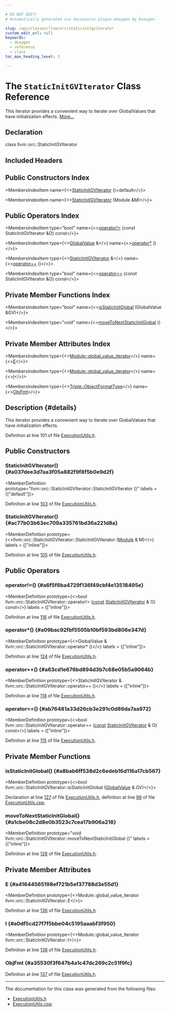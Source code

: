 ```yaml
---

# DO NOT EDIT!
# Automatically generated via docusaurus-plugin-doxygen by Doxygen.

slug: /api/classes/llvm/orc/staticinitgviterator
custom_edit_url: null
keywords:
  - doxygen
  - reference
  - class
toc_max_heading_level: 3

---
```





# The `StaticInitGVIterator` Class Reference

<DoxygenPage pluginConfig={pluginConfig}>

This iterator provides a convenient way to iterate over GlobalValues that have initialization effects. <a href="#details">More...</a>

## Declaration

<CodeBlock>class llvm::orc::StaticInitGVIterator</CodeBlock>

## Included Headers

<IncludesList>
<IncludesListItem
  filePath="llvm/ExecutionEngine/Orc/ExecutionUtils.h"
  permalink="/docs/api/files/include/include/llvm/include/llvm/executionengine/include/llvm/executionengine/orc/executionutils-h"
  isLocal="true" />
</IncludesList>

## Public Constructors Index

<MembersIndex>

<MembersIndexItem
  name={<><a href="#a037dee3d7aa3f05a882f9f8f5b0e9d2f">StaticInitGVIterator</a> ()=default</>}>
</MembersIndexItem>

<MembersIndexItem
  name={<><a href="#ac77b03b63ec709a335761bd36a221d8a">StaticInitGVIterator</a> (Module &amp;M)</>}>
</MembersIndexItem>

</MembersIndex>

## Public Operators Index

<MembersIndex>

<MembersIndexItem
  type="bool"
  name={<><a href="#a6f5f6ba4729f136f49cbf4e13518495e">operator!=</a> (const StaticInitGVIterator &amp;O) const</>}>
</MembersIndexItem>

<MembersIndexItem
  type={<><a href="/docs/api/classes/llvm/globalvalue">GlobalValue</a> &amp;</>}
  name={<><a href="#a09bac92fbf5505b10bf593bd806e347d">operator&#42;</a> ()</>}>
</MembersIndexItem>

<MembersIndexItem
  type={<><a href="/docs/api/classes/llvm/orc/staticinitgviterator">StaticInitGVIterator</a> &amp;</>}
  name={<><a href="#a63cd1e676bd894d3b7c68e05b5a9064b">operator++</a> ()</>}>
</MembersIndexItem>

<MembersIndexItem
  type="bool"
  name={<><a href="#ab76481a33d26cb3e291c0d86da7aa972">operator==</a> (const StaticInitGVIterator &amp;O) const</>}>
</MembersIndexItem>

</MembersIndex>

## Private Member Functions Index

<MembersIndex>

<MembersIndexItem
  type="bool"
  name={<><a href="#a8bab6ff538d2c6edeb16d116a17cb567">isStaticInitGlobal</a> (GlobalValue &amp;GV)</>}>
</MembersIndexItem>

<MembersIndexItem
  type="void"
  name={<><a href="#a1cbe08c2d8e0b3523c7cea17b906a218">moveToNextStaticInitGlobal</a> ()</>}>
</MembersIndexItem>

</MembersIndex>

## Private Member Attributes Index

<MembersIndex>

<MembersIndexItem
  type={<><a href="/docs/api/classes/llvm/module/#ac6931ca58bf137002cb2affb21594172">Module::global&#95;value&#95;iterator</a></>}
  name={<><a href="#a41644565198ef721b5ef37788d3e55d1">E</a></>}>
</MembersIndexItem>

<MembersIndexItem
  type={<><a href="/docs/api/classes/llvm/module/#ac6931ca58bf137002cb2affb21594172">Module::global&#95;value&#95;iterator</a></>}
  name={<><a href="#a0df5cd27f7f5bbe04c5195aaabf3f950">I</a></>}>
</MembersIndexItem>

<MembersIndexItem
  type={<><a href="/docs/api/classes/llvm/triple/#a83e907e55fa50e093caa96a0aff96201">Triple::ObjectFormatType</a></>}
  name={<><a href="#a35530f3f647b4a1c47dc269c2c51f9fc">ObjFmt</a></>}>
</MembersIndexItem>

</MembersIndex>

## Description {#details}

This iterator provides a convenient way to iterate over GlobalValues that have initialization effects.

Definition at line 101 of file <a href="/docs/api/files/include/include/llvm/include/llvm/executionengine/include/llvm/executionengine/orc/executionutils-h">ExecutionUtils.h</a>.

<SectionDefinition>

## Public Constructors

### StaticInitGVIterator() {#a037dee3d7aa3f05a882f9f8f5b0e9d2f}

<MemberDefinition
  prototype="llvm::orc::StaticInitGVIterator::StaticInitGVIterator ()"
  labels = {["default"]}>

Definition at line <a href="/docs/api/files/include/include/llvm/include/llvm/executionengine/include/llvm/executionengine/orc/executionutils-h/#l00103">103</a> of file <a href="/docs/api/files/include/include/llvm/include/llvm/executionengine/include/llvm/executionengine/orc/executionutils-h">ExecutionUtils.h</a>.
</MemberDefinition>

### StaticInitGVIterator() {#ac77b03b63ec709a335761bd36a221d8a}

<MemberDefinition
  prototype={<>llvm::orc::StaticInitGVIterator::StaticInitGVIterator (<a href="/docs/api/classes/llvm/module">Module</a> &amp; M)</>}
  labels = {["inline"]}>

Definition at line <a href="/docs/api/files/include/include/llvm/include/llvm/executionengine/include/llvm/executionengine/orc/executionutils-h/#l00105">105</a> of file <a href="/docs/api/files/include/include/llvm/include/llvm/executionengine/include/llvm/executionengine/orc/executionutils-h">ExecutionUtils.h</a>.
</MemberDefinition>

</SectionDefinition>

<SectionDefinition>

## Public Operators

### operator!=() {#a6f5f6ba4729f136f49cbf4e13518495e}

<MemberDefinition
  prototype={<>bool llvm::orc::StaticInitGVIterator::operator!= (<a href="/docs/api/files/lib/lib/target/lib/target/aarch64/aarch64promoteconstant-cpp/#a90f8350fecae261c25be85d38b451bff">const</a> <a href="/docs/api/classes/llvm/orc/staticinitgviterator">StaticInitGVIterator</a> &amp; O) const</>}
  labels = {["inline"]}>

Definition at line <a href="/docs/api/files/include/include/llvm/include/llvm/executionengine/include/llvm/executionengine/orc/executionutils-h/#l00116">116</a> of file <a href="/docs/api/files/include/include/llvm/include/llvm/executionengine/include/llvm/executionengine/orc/executionutils-h">ExecutionUtils.h</a>.
</MemberDefinition>

### operator&#42;() {#a09bac92fbf5505b10bf593bd806e347d}

<MemberDefinition
  prototype={<>GlobalValue &amp; llvm::orc::StaticInitGVIterator::operator&#42; ()</>}
  labels = {["inline"]}>

Definition at line <a href="/docs/api/files/include/include/llvm/include/llvm/executionengine/include/llvm/executionengine/orc/executionutils-h/#l00124">124</a> of file <a href="/docs/api/files/include/include/llvm/include/llvm/executionengine/include/llvm/executionengine/orc/executionutils-h">ExecutionUtils.h</a>.
</MemberDefinition>

### operator++() {#a63cd1e676bd894d3b7c68e05b5a9064b}

<MemberDefinition
  prototype={<>StaticInitGVIterator &amp; llvm::orc::StaticInitGVIterator::operator++ ()</>}
  labels = {["inline"]}>

Definition at line <a href="/docs/api/files/include/include/llvm/include/llvm/executionengine/include/llvm/executionengine/orc/executionutils-h/#l00118">118</a> of file <a href="/docs/api/files/include/include/llvm/include/llvm/executionengine/include/llvm/executionengine/orc/executionutils-h">ExecutionUtils.h</a>.
</MemberDefinition>

### operator==() {#ab76481a33d26cb3e291c0d86da7aa972}

<MemberDefinition
  prototype={<>bool llvm::orc::StaticInitGVIterator::operator== (<a href="/docs/api/files/lib/lib/target/lib/target/aarch64/aarch64promoteconstant-cpp/#a90f8350fecae261c25be85d38b451bff">const</a> <a href="/docs/api/classes/llvm/orc/staticinitgviterator">StaticInitGVIterator</a> &amp; O) const</>}
  labels = {["inline"]}>

Definition at line <a href="/docs/api/files/include/include/llvm/include/llvm/executionengine/include/llvm/executionengine/orc/executionutils-h/#l00115">115</a> of file <a href="/docs/api/files/include/include/llvm/include/llvm/executionengine/include/llvm/executionengine/orc/executionutils-h">ExecutionUtils.h</a>.
</MemberDefinition>

</SectionDefinition>

<SectionDefinition>

## Private Member Functions

### isStaticInitGlobal() {#a8bab6ff538d2c6edeb16d116a17cb567}

<MemberDefinition
  prototype={<>bool llvm::orc::StaticInitGVIterator::isStaticInitGlobal (<a href="/docs/api/classes/llvm/globalvalue">GlobalValue</a> &amp; GV)</>}>

Declaration at line <a href="/docs/api/files/include/include/llvm/include/llvm/executionengine/include/llvm/executionengine/orc/executionutils-h/#l00127">127</a> of file <a href="/docs/api/files/include/include/llvm/include/llvm/executionengine/include/llvm/executionengine/orc/executionutils-h">ExecutionUtils.h</a>, definition at line <a href="/docs/api/files/lib/lib/executionengine/lib/executionengine/orc/executionutils-cpp/#l00098">98</a> of file <a href="/docs/api/files/lib/lib/executionengine/lib/executionengine/orc/executionutils-cpp">ExecutionUtils.cpp</a>.
</MemberDefinition>

### moveToNextStaticInitGlobal() {#a1cbe08c2d8e0b3523c7cea17b906a218}

<MemberDefinition
  prototype="void llvm::orc::StaticInitGVIterator::moveToNextStaticInitGlobal ()"
  labels = {["inline"]}>

Definition at line <a href="/docs/api/files/include/include/llvm/include/llvm/executionengine/include/llvm/executionengine/orc/executionutils-h/#l00128">128</a> of file <a href="/docs/api/files/include/include/llvm/include/llvm/executionengine/include/llvm/executionengine/orc/executionutils-h">ExecutionUtils.h</a>.
</MemberDefinition>

</SectionDefinition>

<SectionDefinition>

## Private Member Attributes

### E {#a41644565198ef721b5ef37788d3e55d1}

<MemberDefinition
  prototype={<>Module::global&#95;value&#95;iterator llvm::orc::StaticInitGVIterator::E</>}>

Definition at line <a href="/docs/api/files/include/include/llvm/include/llvm/executionengine/include/llvm/executionengine/orc/executionutils-h/#l00136">136</a> of file <a href="/docs/api/files/include/include/llvm/include/llvm/executionengine/include/llvm/executionengine/orc/executionutils-h">ExecutionUtils.h</a>.
</MemberDefinition>

### I {#a0df5cd27f7f5bbe04c5195aaabf3f950}

<MemberDefinition
  prototype={<>Module::global&#95;value&#95;iterator llvm::orc::StaticInitGVIterator::I</>}>

Definition at line <a href="/docs/api/files/include/include/llvm/include/llvm/executionengine/include/llvm/executionengine/orc/executionutils-h/#l00136">136</a> of file <a href="/docs/api/files/include/include/llvm/include/llvm/executionengine/include/llvm/executionengine/orc/executionutils-h">ExecutionUtils.h</a>.
</MemberDefinition>

### ObjFmt {#a35530f3f647b4a1c47dc269c2c51f9fc}

<MemberDefinition
  prototype="Triple::ObjectFormatType llvm::orc::StaticInitGVIterator::ObjFmt">

Definition at line <a href="/docs/api/files/include/include/llvm/include/llvm/executionengine/include/llvm/executionengine/orc/executionutils-h/#l00137">137</a> of file <a href="/docs/api/files/include/include/llvm/include/llvm/executionengine/include/llvm/executionengine/orc/executionutils-h">ExecutionUtils.h</a>.
</MemberDefinition>

</SectionDefinition>

<hr/>

The documentation for this class was generated from the following files:

<ul>
<li><a href="/docs/api/files/include/include/llvm/include/llvm/executionengine/include/llvm/executionengine/orc/executionutils-h">ExecutionUtils.h</a></li>
<li><a href="/docs/api/files/lib/lib/executionengine/lib/executionengine/orc/executionutils-cpp">ExecutionUtils.cpp</a></li>
</ul>

</DoxygenPage>
